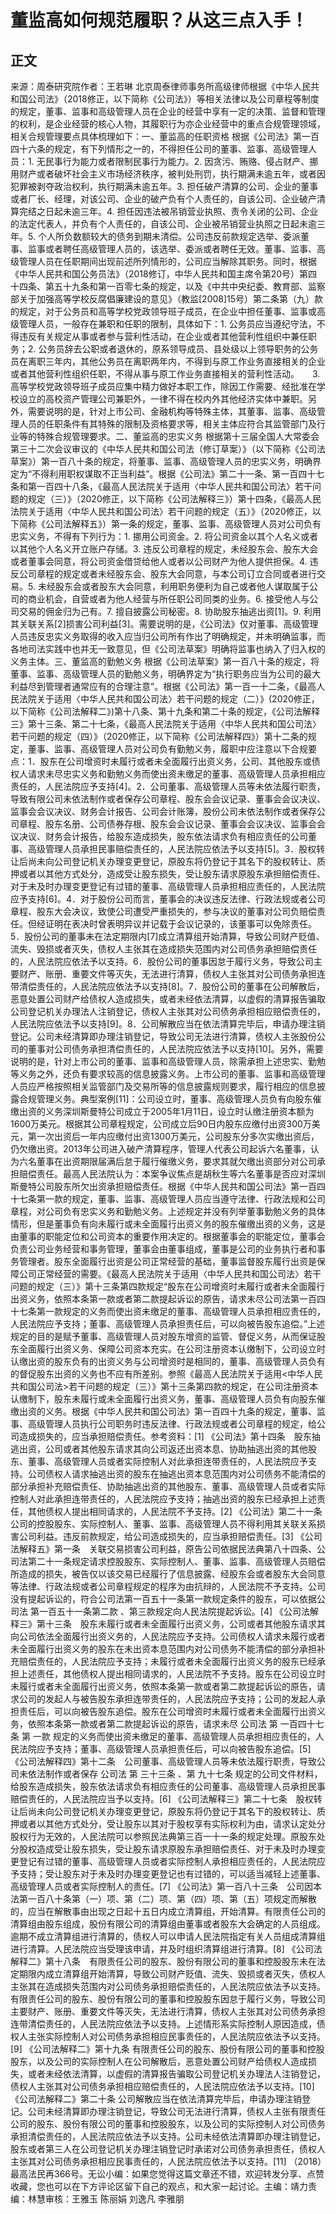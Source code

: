 # 董监高如何规范履职？从这三点入手！
## 正文
来源：周泰研究院作者：王若琳 北京周泰律师事务所高级律师根据《中华人民共和国公司法》（2018修正，以下简称《公司法》）等相关法律以及公司章程等制度的规定，董事、监事和高级管理人员在企业的经营中享有一定的决策、监督和管理的权利，是企业经营的核心人物，其履职行为亦企业经营中的重点合规管理领域，相关合规管理要点具体梳理如下：一、董监高的任职资格 根据《公司法》第一百四十六条的规定，有下列情形之一的，不得担任公司的董事、监事、高级管理人员：1. 无民事行为能力或者限制民事行为能力。2. 因贪污、贿赂、侵占财产、挪用财产或者破坏社会主义市场经济秩序，被判处刑罚，执行期满未逾五年，或者因犯罪被剥夺政治权利，执行期满未逾五年。3. 担任破产清算的公司、企业的董事或者厂长、经理，对该公司、企业的破产负有个人责任的，自该公司、企业破产清算完结之日起未逾三年。4. 担任因违法被吊销营业执照、责令关闭的公司、企业的法定代表人，并负有个人责任的，自该公司、企业被吊销营业执照之日起未逾三年。5. 个人所负数额较大的债务到期未清偿。公司违反前款规定选举、委派董事、监事或者聘任高级管理人员的，该选举、委派或者聘任无效。董事、监事、高级管理人员在任职期间出现前述所列情形的，公司应当解除其职务。同时，根据《中华人民共和国公务员法》（2018修订，中华人民共和国主席令第20号）第四十四条、第五十九条和第一百零七条的规定，以及《中共中央纪委、教育部、监察部关于加强高等学校反腐倡廉建设的意见》（教监[2008]15号）第二条第（九）款的规定，对于公务员和高等学校党政领导班子成员，在企业中担任董事、监事或高级管理人员，一般存在兼职和任职的限制，具体如下：1. 公务员应当遵纪守法，不得违反有关规定从事或者参与营利性活动，在企业或者其他营利性组织中兼任职务；2. 公务员辞去公职或者退休的，原系领导成员、县处级以上领导职务的公务员在离职三年内，其他公务员在离职两年内，不得到与原工作业务直接相关的企业或者其他营利性组织任职，不得从事与原工作业务直接相关的营利性活动。　　3. 高等学校党政领导班子成员应集中精力做好本职工作，除因工作需要、经批准在学校设立的高校资产管理公司兼职外，一律不得在校内外其他经济实体中兼职。另外，需要说明的是，针对上市公司、金融机构等特殊主体，其董事、监事、高级管理人员的任职条件有其特殊的限制及资格要求等，相关主体应符合其监管部门及行业等的特殊合规管理要求。二、董监高的忠实义务 根据第十三届全国人大常委会第三十二次会议审议的《中华人民共和国公司法（修订草案）》（以下简称《公司法草案》）第一百八十条的规定，将董事、监事、高级管理人员的忠实义务，明确界定为“不得利用职权谋取不正当利益”。根据《公司法》第二十一条、第一百四十七条和第一百四十八条，《最高人民法院关于适用〈中华人民共和国公司法〉若干问题的规定（三）》（2020修正，以下简称《公司法解释三》）第十四条，《最高人民法院关于适用〈中华人民共和国公司法〉若干问题的规定（五）》（2020修正，以下简称《公司法解释五》）第一条的规定，董事、监事、高级管理人员对公司负有忠实义务，不得有下列行为：1. 挪用公司资金。2. 将公司资金以其个人名义或者以其他个人名义开立账户存储。3. 违反公司章程的规定，未经股东会、股东大会或者董事会同意，将公司资金借贷给他人或者以公司财产为他人提供担保。4. 违反公司章程的规定或者未经股东会、股东大会同意，与本公司订立合同或者进行交易。5. 未经股东会或者股东大会同意，利用职务便利为自己或者他人谋取属于公司的商业机会，自营或者为他人经营与所任职公司同类的业务。6. 接受他人与公司交易的佣金归为己有。7. 擅自披露公司秘密。8. 协助股东抽逃出资[1]。9. 利用其关联关系[2]损害公司利益[3]。需要说明的是，《公司法》仅对董事、高级管理人员违反忠实义务取得的收入应当归公司所有作出了明确规定，并未明确监事，而各地司法实践中也并无一致意见，但《公司法草案》明确将监事也纳入了归入权的义务主体。三、董监高的勤勉义务 根据《公司法草案》第一百八十条的规定，将董事、监事、高级管理人员的勤勉义务，明确界定为“执行职务应当为公司的最大利益尽到管理者通常应有的合理注意”。根据《公司法》第一百一十二条，《最高人民法院关于适用〈中华人民共和国公司法〉若干问题的规定（二）》(2020修正，以下简称《公司法解释二》)第十八条、第十九条和第二十条的规定，《公司法解释三》第十三条、第二十七条，《最高人民法院关于适用〈中华人民共和国公司法〉若干问题的规定（四）》（2020修正，以下简称《公司法解释四》）第十二条的规定，董事、监事、高级管理人员对公司负有勤勉义务，履职中应注意以下合规要点：1．股东在公司增资时未履行或者未全面履行出资义务，公司、其他股东或债权人请求未尽忠实义务和勤勉义务而使出资未缴足的董事、高级管理人员承担相应责任的，人民法院应予支持[4]。2．公司董事、高级管理人员等未依法履行职责，导致有限公司未依法制作或者保存公司章程、股东会会议记录、董事会会议决议、监事会会议决议、财务会计报告、公司会计账簿，股份公司未依法制作或者保存公司章程、股东名册、公司债券存根、股东会会议记录、董事会会议决议、监事会会议决议、财务会计报告，给股东造成损失，股东依法请求负有相应责任的公司董事、高级管理人员承担民事赔偿责任的，人民法院应依法予以支持[5]。3．股权转让后尚未向公司登记机关办理变更登记，原股东将仍登记于其名下的股权转让、质押或者以其他方式处分，造成受让股东损失，受让股东请求原股东承担赔偿责任、对于未及时办理变更登记有过错的董事、高级管理人员承担相应责任的，人民法院应予支持[6]。4．对于股份公司而言，董事会的决议违反法律、行政法规或者公司章程、股东大会决议，致使公司遭受严重损失的，参与决议的董事对公司负赔偿责任。但经证明在表决时曾表明异议并记载于会议记录的，该董事可以免除责任。5．股份公司的董事未在法定期限内[7]成立清算组开始清算，导致公司财产贬值、流失、毁损或者灭失，债权人主张其在造成损失范围内对公司债务承担赔偿责任的，人民法院应依法予以支持。6．股份公司的董事因怠于履行义务，导致公司主要财产、账册、重要文件等灭失，无法进行清算，债权人主张其对公司债务承担连带清偿责任的，人民法院应依法予以支持[8]。7．股份公司的董事在公司解散后，恶意处置公司财产给债权人造成损失，或者未经依法清算，以虚假的清算报告骗取公司登记机关办理法人注销登记，债权人主张其对公司债务承担相应赔偿责任的，人民法院应依法予以支持[9]。8．公司解散应当在依法清算完毕后，申请办理注销登记。公司未经清算即办理注销登记，导致公司无法进行清算，债权人主张股份公司的董事对公司债务承担清偿责任的，人民法院应依法予以支持[10]。另外，需要说明的是，针对上市公司的董事、监事和高级管理人员，除需承担上述忠实、勤勉等义务之外，还负有要求较高的信息披露义务。上市公司的董事、监事和高级管理人员应严格按照相关监管部门及交易所等的信息披露规则要求，履行相应的信息披露合规管理义务。典型案例[11]：公司设立时，董事、高级管理人员负有向股东催缴出资的义务深圳斯曼特公司成立于2005年1月11日，设立时认缴注册资本额为1600万美元。根据其公司章程规定，公司成立后90日内股东应缴付出资300万美元，第一次出资后一年内应缴付出资1300万美元，公司股东分多次实缴出资后，仍欠缴出资。2013年公司进入破产清算程序，管理人代表公司起诉六名董事，认为六名董事在出资期限届满后怠于履行催缴义务，要求其就欠缴出资部分对公司承担赔偿责任。最高人民法院认为：本案争议焦点是胡秋生等六名董事是否应对深圳斯曼特公司股东所欠出资承担赔偿责任。根据《中华人民共和国公司法》第一百四十七条第一款的规定，董事、监事、高级管理人员应当遵守法律、行政法规和公司章程，对公司负有忠实义务和勤勉义务。上述规定并没有列举董事勤勉义务的具体情形，但是董事负有向未履行或未全面履行出资义务的股东催缴出资的义务，这是由董事的职能定位和公司资本的重要作用决定的。根据董事会的职能定位，董事会负责公司业务经营和事务管理，董事会由董事组成，董事是公司的业务执行者和事务管理者。股东全面履行出资是公司正常经营的基础，董事监督股东履行出资是保障公司正常经营的需要。《最高人民法院关于适用〈中华人民共和国公司法〉若干问题的规定（三）》第十三条第四款规定“股东在公司增资时未履行或者未全面履行出资义务，依照本条第一款或者第二款提起诉讼的原告，请求未尽公司法第一百四十七条第一款规定的义务而使出资未缴足的董事、高级管理人员承担相应责任的，人民法院应予支持；董事、高级管理人员承担责任后，可以向被告股东追偿。”上述规定的目的是赋予董事、高级管理人员对股东增资的监管、督促义务，从而保证股东全面履行出资义务、保障公司资本充实。在公司注册资本认缴制下，公司设立时认缴出资的股东负有的出资义务与公司增资时是相同的，董事、高级管理人员负有的督促股东出资的义务也不应有所差别。参照《最高人民法院关于适用<中华人民共和国公司法>若干问题的规定（三）》第十三条第四款的规定，在公司注册资本认缴制下，股东未履行或未全面履行出资义务，董事、高级管理人员负有向股东催缴出资的义务。根据《中华人民共和国公司法》第一百四十九条的规定，董事、监事、高级管理人员执行公司职务时违反法律、行政法规或者公司章程的规定，给公司造成损失的，应当承担赔偿责任。参考资料：[1] 《公司法》第十四条　股东抽逃出资，公司或者其他股东请求其向公司返还出资本息、协助抽逃出资的其他股东、董事、高级管理人员或者实际控制人对此承担连带责任的，人民法院应予支持。公司债权人请求抽逃出资的股东在抽逃出资本息范围内对公司债务不能清偿的部分承担补充赔偿责任、协助抽逃出资的其他股东、董事、高级管理人员或者实际控制人对此承担连带责任的，人民法院应予支持；抽逃出资的股东已经承担上述责任，其他债权人提出相同请求的，人民法院不予支持。[2] 《公司法》第二十一条　公司的控股股东、实际控制人、董事、监事、高级管理人员不得利用其关联关系损害公司利益。违反前款规定，给公司造成损失的，应当承担赔偿责任。[3] 《公司法解释五》第一条　关联交易损害公司利益，原告公司依据民法典第八十四条、公司法第二十一条规定请求控股股东、实际控制人、董事、监事、高级管理人员赔偿所造成的损失，被告仅以该交易已经履行了信息披露、经股东会或者股东大会同意等法律、行政法规或者公司章程规定的程序为由抗辩的，人民法院不予支持。公司没有提起诉讼的，符合公司法第一百五十一条第一款规定条件的股东，可以依据公司法 第一百五十一条第二款 、第三款规定向人民法院提起诉讼。[4] 《公司法解释三》第十三条　股东未履行或者未全面履行出资义务，公司或者其他股东请求其向公司依法全面履行出资义务的，人民法院应予支持。公司债权人请求未履行或者未全面履行出资义务的股东在未出资本息范围内对公司债务不能清偿的部分承担补充赔偿责任的，人民法院应予支持；未履行或者未全面履行出资义务的股东已经承担上述责任，其他债权人提出相同请求的，人民法院不予支持。股东在公司设立时未履行或者未全面履行出资义务，依照本条第一款或者第二款提起诉讼的原告，请求公司的发起人与被告股东承担连带责任的，人民法院应予支持；公司的发起人承担责任后，可以向被告股东追偿。股东在公司增资时未履行或者未全面履行出资义务，依照本条第一款或者第二款提起诉讼的原告，请求未尽 公司法 第 一百四十七条 第 一款 规定的义务而使出资未缴足的董事、高级管理人员承担相应责任的，人民法院应予支持；董事、高级管理人员承担责任后，可以向被告股东追偿。[5] 《公司法解释四》第十二条　公司董事、高级管理人员等未依法履行职责，导致公司未依法制作或者保存 公司法 第 三十三条 、第 九十七条 规定的公司文件材料，给股东造成损失，股东依法请求负有相应责任的公司董事、高级管理人员承担民事赔偿责任的，人民法院应当予以支持。[6] 《公司法解释三》第二十七条　股权转让后尚未向公司登记机关办理变更登记，原股东将仍登记于其名下的股权转让、质押或者以其他方式处分，受让股东以其对于股权享有实际权利为由，请求认定处分股权行为无效的，人民法院可以参照民法典第三百一十一条的规定处理。原股东处分股权造成受让股东损失，受让股东请求原股东承担赔偿责任、对于未及时办理变更登记有过错的董事、高级管理人员或者实际控制人承担相应责任的，人民法院应予支持；受让股东对于未及时办理变更登记也有过错的，可以适当减轻上述董事、高级管理人员或者实际控制人的责任。[7] 《公司法》第一百八十三条　公司因本法第一百八十条第（一）项、第（二）项、第（四）项、第（五）项规定而解散的，应当在解散事由出现之日起十五日内成立清算组，开始清算。有限责任公司的清算组由股东组成，股份有限公司的清算组由董事或者股东大会确定的人员组成。逾期不成立清算组进行清算的，债权人可以申请人民法院指定有关人员组成清算组进行清算。人民法院应当受理该申请，并及时组织清算组进行清算。[8] 《公司法解释二》第十八条　有限责任公司的股东、股份有限公司的董事和控股股东未在法定期限内成立清算组开始清算，导致公司财产贬值、流失、毁损或者灭失，债权人主张其在造成损失范围内对公司债务承担赔偿责任的，人民法院应依法予以支持。有限责任公司的股东、股份有限公司的董事和控股股东因怠于履行义务，导致公司主要财产、账册、重要文件等灭失，无法进行清算，债权人主张其对公司债务承担连带清偿责任的，人民法院应依法予以支持。上述情形系实际控制人原因造成，债权人主张实际控制人对公司债务承担相应民事责任的，人民法院应依法予以支持。[9] 《公司法解释二》第十九条  有限责任公司的股东、股份有限公司的董事和控股股东，以及公司的实际控制人在公司解散后，恶意处置公司财产给债权人造成损失，或者未经依法清算，以虚假的清算报告骗取公司登记机关办理法人注销登记，债权人主张其对公司债务承担相应赔偿责任的，人民法院应依法予以支持。[10] 《公司法解释二》第二十条  公司解散应当在依法清算完毕后，申请办理注销登记。公司未经清算即办理注销登记，导致公司无法进行清算，债权人主张有限责任公司的股东、股份有限公司的董事和控股股东，以及公司的实际控制人对公司债务承担清偿责任的，人民法院应依法予以支持。公司未经依法清算即办理注销登记，股东或者第三人在公司登记机关办理注销登记时承诺对公司债务承担责任，债权人主张其对公司债务承担相应民事责任的，人民法院应依法予以支持。[11] （2018）最高法民再366号。无讼小编：如果您觉得这篇文章还不错，欢迎转发分享、点赞收藏，您也可以在下方评论区留下自己的观点，和大家一起讨论。主编：靖力责编：林慧审核：王雅玉 陈丽娟 刘逸凡 李雅朋